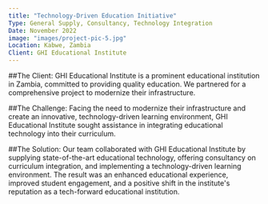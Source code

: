 ```yaml
---
title: "Technology-Driven Education Initiative"
Type: General Supply, Consultancy, Technology Integration
Date: November 2022
image: "images/project-pic-5.jpg"
Location: Kabwe, Zambia
Client: GHI Educational Institute
---
```

##The Client:
GHI Educational Institute is a prominent educational institution in Zambia, committed to providing quality education. 
We partnered for a comprehensive project to modernize their infrastructure.

##The Challenge:
Facing the need to modernize their infrastructure and create an innovative, technology-driven learning environment, GHI Educational Institute sought assistance in integrating educational technology into their curriculum.

##The Solution:
Our team collaborated with GHI Educational Institute by supplying state-of-the-art educational technology, offering consultancy on curriculum integration, and implementing a technology-driven learning environment. 
The result was an enhanced educational experience, improved student engagement, and a positive shift in the institute's reputation as a tech-forward educational institution.





